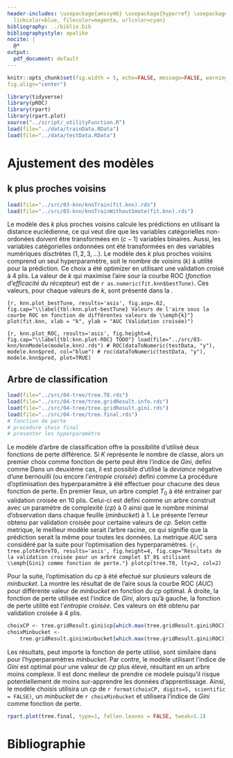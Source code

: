```yaml
---
header-includes: \usepackage{amssymb} \usepackage{hyperref} \usepackage{booktabs} \hypersetup{ colorlinks=true,
  linkcolor=blue, filecolor=magenta, urlcolor=cyan}
bibliography: ../biblio.bib
bibliographystyle: apalike
nocite: | 
  @*
output:
  pdf_document: default
---
```

\newpage
\begin{flushright}
    \textbf{Équipe 8}
\end{flushright}

\begin{center}
    \vspace{2\baselineskip}
    Charles Comeau \\
    (111 185 421) \\
    \vspace{1\baselineskip}
    Nicholas Langevin \\
    (111 184 631) \\
    \vspace{1\baselineskip}
    Andréanne Larouche \\
    (111 190 518) \\
    \vspace{7\baselineskip}
    Apprentissage statistique en actuariat\\
    ACT-3114 \\
    \vspace{7\baselineskip}
    {\large
    \textbf{Analyse des données de renouvellement d'assurance}} \\
    \vspace{8\baselineskip}
    présenté à \\
    Marie-Pier Côté \\
    \vspace{9\baselineskip}
    École d’actuariat \\
    Université Laval \\
    27 février 2020
\end{center}


\newpage

\tableofcontents

```r
knitr::opts_chunk$set(fig.width = 5, echo=FALSE, message=FALSE, warning=FALSE,
fig.align="center")
```

```r
library(tidyverse)
library(pROC)
library(rpart)
library(rpart.plot)
source("../script/_utilityFunction.R")
load(file="../data/trainData.RData")
load(file="../data/testData.RData")
```

# Ajustement des modèles

## k plus proches voisins

```r
load(file="../src/03-knn/knnTrain(fit.knn).rds")
load(file="../src/03-knn/knnTrainWithoutSmote(fit.knn).rds")
```

Le modèle des _k_ plus proches voisins calcule les prédictions en utilisant la
distance euclédienne, ce qui veut dire que les variables catégorielles
non-ordonées doivent être transformées en $(c-1)$ variables binaires. Aussi,
les variables catégorielles ordonnées ont été transformées en des variables
numériques disctrètes $(1, 2, 3,...)$. Le modèle des _k_ plus proches voisins
comprend un seul hyperparamètre, soit le nombre de voisins (_k_) à utilité pour
la prédiction. Ce choix a été optimizer en utilisant une validation croisé à 4
plis. La valeur de _k_ qui maximise l'aire sour la courbe ROC (_fonction
d’efficacité du récepteur_) est de `r as.numeric(fit.knn$bestTune)`. Ces
valeurs, pour chaque valeurs de _k_, sont présenté dans la
\autoref{tbl:knn.plot-bestTune}.


```{r, knn.plot_bestTune, results='asis', fig.asp=.62, fig.cap="\\label{tbl:knn.plot-bestTune} Valeurs de l'aire sous la courbe ROC en fonction de différentes valeurs de \\emph{k}"}
plot(fit.knn, xlab = "k", ylab = "AUC (Validation croisée)")
```

```{r, knn.plot_ROC, results='asis', fig.height=4, fig.cap="\\label{tbl:knn.plot-ROC} TODO"}
load(file="../src/03-knn/knnModele(modele.knn).rds")
# ROC(dataToNumeric(testData, "y"), modele.knn$pred, col="blue")
# roc(dataToNumeric(testData, "y"), modele.knn$pred, plot=TRUE)
```
\newpage

## Arbre de classification

```r
load(file="../src/04-tree/tree.T0.rds")
load(file="../src/04-tree/tree.gridResult.info.rds")
load(file="../src/04-tree/tree.gridResult.gini.rds")
load(file="../src/04-tree/tree.final.rds")
# fonction de perte
# procedure choix final
# presenter les hyperparamètre
```

Le modèle d'arbre de classification offre la possibilité d'utilisé deux
fonctions de perte différence. Si _K_ représente le nombre de classe, alors un
premier choix comme fonction de perte peut être l'indice de _Gini_, defini
comme
\begin{align}
    \mathcal{L}_G = \sum_{k=1}^K \widehat{P}_{mk} (1 - \widehat{P}_{mk}).
\end{align}
Dans un deuxième cas, il est possible d'utilisé la _deviance_ négative d'une
bernouilli (ou encore l'_entropie croisée_) defini comme
\begin{align}
    \mathcal{L}_D = \sum_{k=1}^K \widehat{P}_{mk} \ln( \widehat{P}_{mk}).
\end{align} 
La procédure d'optimisation des hyperparamètre à été effectuer pour chacune des
deux fonction de perte. En premier lieux, un arbre complet $T_0$ à été
entrainer par validation croisée en 10 plis. Celui-ci est défini comme un arbre
construit avec un paramètre de complexité (_cp_) à 0 ainsi que le nombre 
minimal d'observation dans chaque feuille (_minbucket_) à 1. Le
\autoref{fig:tree.plotArbreT0} présente l'erreur obtenu par validation croisée
pour certaine valeurs de _cp_. Selon cette metrique, le meilleur modèle serait 
l'arbre racine, ce qui signifie que la prédiction serait la même pour toutes
les données. La metrique _AUC_ sera considéré par la suite pour l'optimisation
des hyperparamètres.
```{r, tree.plotArbreT0, results='asis', fig.height=4, fig.cap="Résultats de la validation croisée pour un arbre complet $T_0$ utilisant \\emph{Gini} comme fonction de perte."}
plotcp(tree.T0, lty=2, col=2)
```

\newpage
Pour la suite, l'optimisation du _cp_ à été efectué sur plusieurs valeurs de
_minbucket_. La \autoref{tbl:tree.auc} montre les résultat de de l'aire sous la courbe ROC
(_AUC_) pour différente valeur de _minbucket_ en fonction du _cp_ optimal. À
droite, la fonction de perte utilisée est l'indice de _Gini_, alors qu'à
gauche, la fonction de perte utilité est l'_entropie croisée_. Ces valeurs on
été obtenu par validation croisée à 4 plis.


\begin{table}[!ht]
\caption{\emph{AUC} pour différente valeur de \emph{minbucket} en fonction du 
\emph{cp} optimal. À gauche, la fonction de perte utilisée est l'indice de 
\emph{Gini}, à droite l'\emph{entropie croisée}.}
\label{tbl:tree.auc}
\begin{minipage}{0.48\linewidth}
\centering
\begin{tabular}{ccc}
\hline
\multicolumn{3}{c}{Indice de Gini} \\
```r
Rmd_table(tree.gridResult.gini, caption="", label="",
          digits=c(0,0,6, 3), hline.after=c(-1, 0, 6, 7, 11), 
          only.contents = TRUE)
```
\end{tabular}
\end{minipage}
\hfill
\begin{minipage}{0.48\linewidth}
\centering
\begin{tabular}{ccc}
\hline
\multicolumn{3}{c}{Entropie croisée} \\
```r
Rmd_table(tree.gridResult.info, caption="", label="",
          digits=c(0,0,6,3), hline.after=c(-1, 0, 5, 6, 11), 
          only.contents = TRUE)
```
\end{tabular}
\end{minipage}
\end{table}

```r
choixCP <- tree.gridResult.gini$cp[which.max(tree.gridResult.gini$ROC)]
choixMinbucket <- 
    tree.gridResult.gini$minbucket[which.max(tree.gridResult.gini$ROC)]
```
Les résultats, peut importe la fonction de perte utilisé, sont similaire dans
pour l'hyperparamètres _minbucket_. Par contre, le modèle utilisant l'indice de
_Gini_ est optimal pour une valeur de _cp_ plus élevé, résultant en un arbre
moins complexe. Il est donc meileur de prendre ce modele puisqu'il risque
potentiellement de moins sur-apprendre les données d'apprentissage. Ainsi, le
modèle choisis utilisira un _cp_ de `r format(choixCP, digits=5, scientific =
FALSE)`, un _minbucket_ de `r choixMinbucket` et utilisera l'indice de
_Gini_ comme fonction de perte.

```r
rpart.plot(tree.final, type=1, fallen.leaves = FALSE, tweak=1.1)
```


\newpage

# Bibliographie
